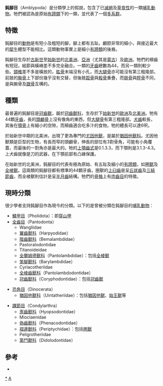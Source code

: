 {{Automatic taxobox
| taxon = Amblypoda
| authority = 
| image = Uertknit.jpg
| image_caption = [[尤因他獸|尤因他獸]]
| status = Fossil
| status_system = 
}}

'''鈍腳目'''（Amblypoda）是分類學上的假說，包含了已[[滅絕|滅絕]]及[[草食性|草食性]]的一類[[哺乳動物|哺乳動物]]。牠們被認為是原始[[有蹄類|有蹄類]]下的一類，並代表了一個[[多系群|多系群]]。

==特徵==
鈍腳目的[[動物|動物]]是有短小及粗短的腳，腳上都有五趾。顱腔非常的細小，與接近最大的[[犀牛|犀牛]]體型不能相比。這類動物事實上是細小[[有蹄類|有蹄類]]的後裔。

鈍腳目生存於[[古新世|古新世]]至[[始新世|始新世]]的[[北美洲|北美洲]]、[[亞洲|亞洲]]（尤其是[[蒙古|蒙古]]）及[[歐洲|歐洲]]。牠們的頰齒有短冠，結節與橫嵴差不多完全融合。一類的[[牙齒|牙齒]]總數為44，而另一類則較少些。[[頸椎|頸椎]]差不多是橫放的，[[肱骨|肱骨]]末端沒有小孔，而[[大腿骨|大腿骨]]亦可能沒有第三粗隆部。前肢的[[腕骨|腕骨]]上下部份幾乎沒有交替，但後肢[[距骨|距骨]]與[[骰骨|骰骨]]重疊，而[[腓骨|腓骨]]與[[脛骨|脛骨]]不同，是與腕骨及[[跟骨|跟骨]]互構的。

==種類==
最普遍的鈍腳目是[[冠齒獸|冠齒獸]]，屬於[[冠齒獸科|冠齒獸科]]，生存於下[[始新世|始新世]]的[[歐洲|歐洲]]及[[北美洲|北美洲]]。牠有44顆[[牙齒|牙齒]]，長的[[頭顱骨|頭顱骨]]上沒有像角的東西，但[[大腿骨|大腿骨]]有第三粗隆部。[[犬齒|犬齒]]較長，其後在[[顎骨|顎骨]]上有細小的空隙，而頰齒適合吃多汁的食物。牠的體長可以達6呎。

於始新世中期的北美洲，出現了更為專門的[[尤因他獸|尤因他獸]]，是屬於[[猶因他獸科|猶因他獸科]]。尤因他獸類是巨型的生物，有長而窄的頭顱骨，伸長的部位有3對骨角，可能有小角覆蓋，而最後的一對角亦是最大的。牠的[[上顎|上顎]][[齒式|齒式]]是0.1.3.3，而下顎則是3.1.3-4.3。上犬齒就像是刀的武器，在下顎前部有凸緣保護。

在始新世的北美洲，鈍腳目的代表有極為原始、有五趾及細小的[[有蹄類|有蹄類]]，如[[圈獸|圈獸]]及[[全棱獸|全棱獸]]。這兩類的鈍腳目都有標準的44顆牙齒，圈獸的[[上臼齒|上臼齒]]是呈[[丘狀齒|丘狀齒]]及[[三結節齒|三結節齒]]，而全棱獸則估計是呈[[半月齒|半月齒]]結構。牠們的[[骨骼|骨骼]]上有[[肉齒目|肉齒目]]的特徵。

==現時分類==
很少學者支持鈍腳目作為現今的分類。以下的是曾被分類在鈍腳目的[[哺乳動物|哺乳動物]]：

* [[鱗甲目|鱗甲目]]（Pholidota）：即[[穿山甲|穿山甲]]
* [[全齒目|全齒目]]（Pantodonta）
** Wangliidae
** [[翼齒獸科|翼齒獸科]]（Harpyodidae）
** [[階齒獸科|階齒獸科]]（Bemalambdidae）
** Pastoralodontidae
** Titanoideidae
** [[全蘭姆德獸科|全蘭姆德獸科]]（Pantolambdidae）：包括[[全棱獸|全棱獸]]
** [[笨腳獸科|笨腳獸科]]（Barylambdidae）
** Cyriacotheriidae
** [[全棱齒獸科|全棱齒獸科]]（Pantolambdodontidae）
** [[冠齒獸科|冠齒獸科]]（Coryphodontidae）：包括[[冠齒獸|冠齒獸]]

* [[恐角目|恐角目]]（Dinocerata）
** [[猶因他獸科|猶因他獸科]]（Uintatheriidae）：包括[[猶因他獸|猶因他獸]]、[[始王獸|始王獸]]等

* [[踝節目|踝節目]]（Condylarthra）
** [[豕齒獸科|豕齒獸科]]（Hyopsodontidae）
** Mioclaenidae
** [[偽齒獸科|偽齒獸科]]（Phenacodontidae）
** [[褶邊獸科|褶邊獸科]]（Periptychidae）：包括[[圈獸|圈獸]]
** Peligrotheriidae
** [[第鬥獸科|第鬥獸科]]（Didolodontidae）

==參考==
*{{1911}}
{{Taxonbar}}
[[Category:鈍腳目|*]]
[[Category:棄用分類單元|A]]